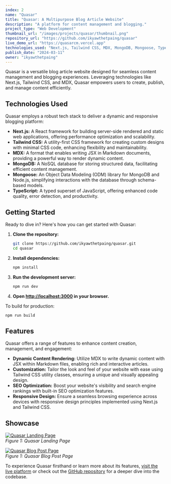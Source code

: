 ```yaml
---
index: 2
name: "Quasar"
title: "Quasar: A Multipurpose Blog Article Website"
description: "A platform for content management and blogging."
project_type: "Web Development"
thumbnail_url: "/images/projects/quasar/thumbnail.png"
repository_url: "https://github.com/ikyawthetpaing/quasar"
live_demo_url: "https://quasarcm.vercel.app"
technologies_used: "Next.js, Tailwind CSS, MDX, MongoDB, Mongoose, TypeScript"
publish_date: "2024-03-11"
owner: "ikyawthetpaing"
---
```


Quasar is a versatile blog article website designed for seamless content management and blogging experiences. Leveraging technologies like Next.js, Tailwind CSS, and MDX, Quasar empowers users to create, publish, and manage content efficiently.

## Technologies Used

Quasar employs a robust tech stack to deliver a dynamic and responsive blogging platform:

- **Next.js:** A React framework for building server-side rendered and static web applications, offering performance optimization and scalability.
- **Tailwind CSS:** A utility-first CSS framework for creating custom designs with minimal CSS code, enhancing flexibility and maintainability.
- **MDX:** A format that enables writing JSX in Markdown documents, providing a powerful way to render dynamic content.
- **MongoDB:** A NoSQL database for storing structured data, facilitating efficient content management.
- **Mongoose:** An Object Data Modeling (ODM) library for MongoDB and Node.js, simplifying interactions with the database through schema-based models.
- **TypeScript:** A typed superset of JavaScript, offering enhanced code quality, error detection, and productivity.

## Getting Started

Ready to dive in? Here's how you can get started with Quasar:

1. **Clone the repository:**

   ```bash
   git clone https://github.com/ikyawthetpaing/quasar.git
   cd quasar
   ```

2. **Install dependencies:**

   ```bash
   npm install
   ```

3. **Run the development server:**

   ```bash
   npm run dev
   ```

4. **Open [http://localhost:3000](http://localhost:3000) in your browser.**

To build for production:

```bash
npm run build
```

## Features

Quasar offers a range of features to enhance content creation, management, and engagement:

- **Dynamic Content Rendering:** Utilize MDX to write dynamic content with JSX within Markdown files, enabling rich and interactive articles.
- **Customization:** Tailor the look and feel of your website with ease using Tailwind CSS utility classes, ensuring a unique and visually appealing design.
- **SEO Optimization:** Boost your website's visibility and search engine rankings with built-in SEO optimization features.
- **Responsive Design:** Ensure a seamless browsing experience across devices with responsive design principles implemented using Next.js and Tailwind CSS.

## Showcase

[![Quasar Landing Page](/images/projects/quasar/showcase/landing.png)](https://quasarcm.vercel.app)  
_Figure 1: Quasar Landing Page_

[![Quasar Blog Post Page](/images/projects/quasar/showcase/post.png)](https://quasarcm.vercel.app/blog/exploring-the-mountains)  
_Figure 1: Quasar Blog Post Page_

To experience Quasar firsthand or learn more about its features, [visit the live platform](https://quasarcm.vercel.app) or check out the [GitHub repository](https://github.com/ikyawthetpaing/quasar) for a deeper dive into the codebase.
